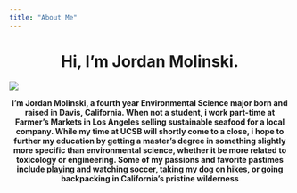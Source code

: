 ```yaml
---
title: "About Me"
---
```

  
<center>
# Hi, I'm Jordan Molinski.
</center>

![](/Users/jordanmolinski/github/176A-Lab-1/imgs/JordanEnzoNiki.png)

<div align="center">**I'm Jordan Molinski, a fourth year Environmental Science major born and raised in Davis, California. When not a student, i work part-time at Farmer's Markets in Los Angeles selling sustainable seafood for a local company. While my time at UCSB will shortly come to a close, i hope to further my education by getting a master's degree in something slightly more specific than environmental science, whether it be more related to toxicology or engineering. Some of my passions and favorite pastimes include playing and watching soccer, taking my dog on hikes, or going backpacking in California's pristine wilderness**

